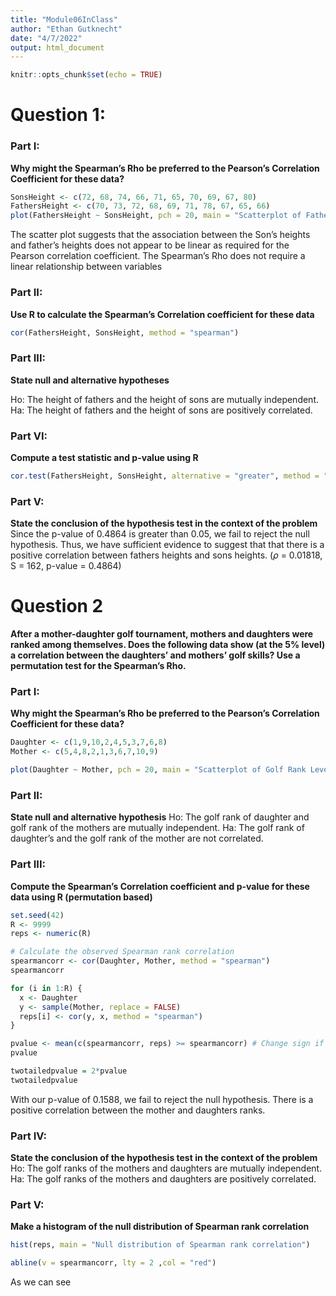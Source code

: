 ---
title: "Module06InClass"
author: "Ethan Gutknecht"
date: "4/7/2022"
output: html_document
---

```{r setup, include=FALSE, cache=TRUE}
knitr::opts_chunk$set(echo = TRUE)
```

# Question 1:

### Part I:
**Why might the Spearman’s Rho be preferred to the Pearson’s Correlation Coefficient for these data?**
```{r}
SonsHeight <- c(72, 68, 74, 66, 71, 65, 70, 69, 67, 80)
FathersHeight <- c(70, 73, 72, 68, 69, 71, 78, 67, 65, 66)
plot(FathersHeight ~ SonsHeight, pch = 20, main = "Scatterplot of Fathers Heights", ylab = "Height (inches)", xlab="Height of Sons (inches)")
```
The scatter plot suggests that the association between the Son's heights and father's heights does not appear to be linear as required for the Pearson correlation coefficient. The Spearman's Rho does not require a linear relationship between variables


### Part II:
**Use R to calculate the Spearman’s Correlation coefficient for these data**
```{r}
cor(FathersHeight, SonsHeight, method = "spearman")
```


### Part III:
**State null and alternative hypotheses**

Ho: The height of fathers and the height of sons are mutually independent.
Ha: The height of fathers and the height of sons are positively correlated.


### Part VI:
**Compute a test statistic and p-value using R**
```{r}
cor.test(FathersHeight, SonsHeight, alternative = "greater", method = "spearman")
```

### Part V:
**State the conclusion of the hypothesis test in the context of the problem**
Since the p-value of 0.4864 is greater than 0.05, we fail to reject the null hypothesis. Thus, we have sufficient evidence to suggest that that there is a positive correlation between fathers heights and sons heights. ($\rho$ = 0.01818, S = 162, p-value = 0.4864) 


# Question 2
**After a mother-daughter golf tournament, mothers and daughters were ranked among themselves. Does the following data show (at the 5% level) a correlation between the daughters’ and mothers’ golf skills? Use a permutation test for the Spearman’s Rho.**

### Part I:
**Why might the Spearman’s Rho be preferred to the Pearson’s Correlation Coefficient for these data? **
```{r}
Daughter <- c(1,9,10,2,4,5,3,7,6,8)
Mother <- c(5,4,8,2,1,3,6,7,10,9)

plot(Daughter ~ Mother, pch = 20, main = "Scatterplot of Golf Rank Levels", ylab = " Daughters's Rank", xlab="Mother's Rank")
```


### Part II:
**State null and alternative hypothesis**
Ho: The golf rank of daughter and golf rank of the mothers are mutually independent.
Ha: The golf rank of daughter's and the golf rank of the mother are not correlated.

### Part III:
**Compute the Spearman’s Correlation coefficient and p-value for these data using R (permutation based)**
```{r}
set.seed(42)
R <- 9999
reps <- numeric(R)

# Calculate the observed Spearman rank correlation
spearmancorr <- cor(Daughter, Mother, method = "spearman")
spearmancorr

for (i in 1:R) {
  x <- Daughter
  y <- sample(Mother, replace = FALSE)
  reps[i] <- cor(y, x, method = "spearman")
}

pvalue <- mean(c(spearmancorr, reps) >= spearmancorr) # Change sign if its positive or negative
pvalue

twotailedpvalue = 2*pvalue
twotailedpvalue
```
With our p-value of 0.1588, we fail to reject the null hypothesis. There is a positive correlation between the mother and daughters ranks.


### Part IV:
**State the conclusion of the hypothesis test in the context of the problem**
Ho: The golf ranks of the mothers and daughters are mutually independent.
Ha: The golf ranks of the mothers and daughters are positively correlated.

### Part V:
**Make a histogram of the null distribution of Spearman rank correlation**
```{r}
hist(reps, main = "Null distribution of Spearman rank correlation")

abline(v = spearmancorr, lty = 2 ,col = "red")
```
As we can see



